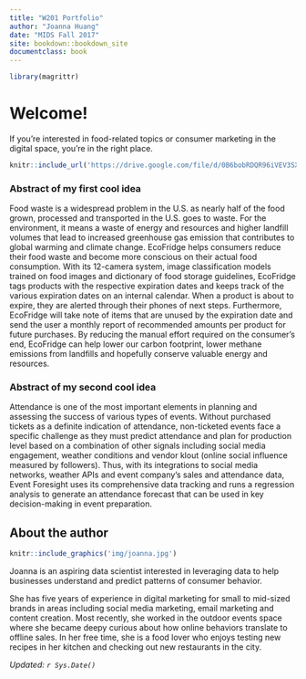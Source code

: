 ```yaml
---
title: "W201 Portfolio"
author: "Joanna Huang"
date: "MIDS Fall 2017"
site: bookdown::bookdown_site
documentclass: book
---
```


<!-- This won't be displayed but it will initialize your R session. Add any R libraries you need here. -->
```r
library(magrittr)
```


# Welcome!
If you're interested in food-related topics or consumer marketing in the digital space, you're in the right place.


<!-- Below this line is just examples of how you can embed video from Google Drive. First you have to enable sharing, then just get the object ID which is that long string between d/ and /preview and will also be appended to any sharing link you generate for your video. -->
<p>
```r
knitr::include_url('https://drive.google.com/file/d/0B6bobRDQR96iVEV3SXJJal9CczQ/preview')
```

### Abstract of my first cool idea

Food waste is a widespread problem in the U.S. as nearly half of the food grown, processed and transported in the U.S. goes to waste. For the environment, it means a waste of energy and resources and higher landfill volumes that lead to increased greenhouse gas emission that contributes to global warming and climate change. EcoFridge helps consumers reduce their food waste and become more conscious on their actual food consumption. With its 12-camera system, image classification models trained on food images and dictionary of food storage guidelines, EcoFridge tags products with the respective expiration dates and keeps track of the various expiration dates on an internal calendar. When a product is about to expire, they are alerted through their phones of next steps. Furthermore, EcoFridge will take note of items that are unused by the expiration date and send the user a monthly report of recommended amounts per product for future purchases. By reducing the manual effort required on the consumer’s end, EcoFridge can help lower our carbon footprint, lower methane emissions from landfills and hopefully conserve valuable energy and resources.

### Abstract of my second cool idea

Attendance is one of the most important elements in planning and assessing the success of various types of events. Without purchased tickets as a definite indication of attendance, non-ticketed events face a specific challenge as they must predict attendance and plan for production level based on a combination of other signals including social media engagement, weather conditions and vendor klout (online social influence measured by followers). Thus, with its integrations to social media networks, weather APIs and event company's sales and attendance data, Event Foresight uses its comprehensive data tracking and runs a regression analysis to generate an attendance forecast that can be used in key decision-making in event preparation.

## About the author  

<!-- You can include images saved within your repo... -->
```r
knitr::include_graphics('img/joanna.jpg')
```

Joanna is an aspiring data scientist interested in leveraging data to help businesses understand and predict patterns of consumer behavior.

She has five years of experience in digital marketing for small to mid-sized brands in areas including social media marketing, email marketing and content creation. Most recently, she worked in the outdoor events space where she became deepy curious about how online behaviors translate to offline sales. In her free time, she is a food lover who enjoys testing new recipes in her kitchen and checking out new restaurants in the city.

*Updated: `r Sys.Date()`*
